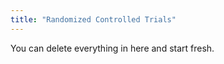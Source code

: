 ```yaml
---
title: "Randomized Controlled Trials"
---
```


::: callout-note
You can delete everything in here and start fresh.
:::